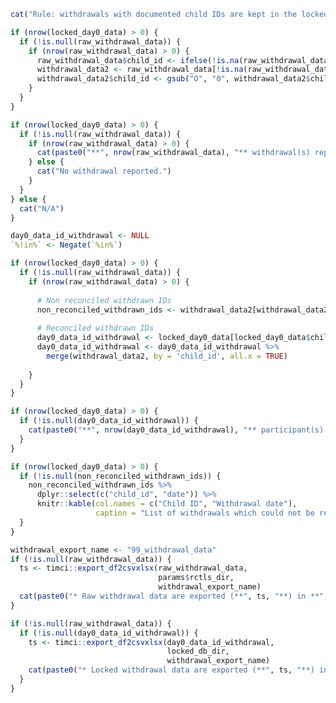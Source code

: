 ```r
cat("Rule: withdrawals with documented child IDs are kept in the locked Day 0 database, then removed in all the databases where entries are posterior to the date of withdrawal. If withdrawn IDs cannot be found in the locked Day 0 database, it is assumed that the caregiver withdrew during data collection. More information will be collected about this in the withdrawal form.")
```

```r
if (nrow(locked_day0_data) > 0) {
  if (!is.null(raw_withdrawal_data)) {
    if (nrow(raw_withdrawal_data) > 0) { 
      raw_withdrawal_data$child_id <- ifelse(!is.na(raw_withdrawal_data$'page-a1_a_4'), raw_withdrawal_data$'page-a1_a_4', raw_withdrawal_data$'page-a1_a_4a')
      withdrawal_data2 <- raw_withdrawal_data[!is.na(raw_withdrawal_data$child_id), ]
      withdrawal_data2$child_id <- gsub("O", "0", withdrawal_data2$child_id)
    }
  }
}
```

```r
if (nrow(locked_day0_data) > 0) {
  if (!is.null(raw_withdrawal_data)) {
    if (nrow(raw_withdrawal_data) > 0) { 
      cat(paste0("**", nrow(raw_withdrawal_data), "** withdrawal(s) reported (among which **", nrow(withdrawal_data2),"** withdrawals with documented child IDs)."))
    } else {
      cat("No withdrawal reported.")
    }
  }
} else {
  cat("N/A")
}
```

```r
day0_data_id_withdrawal <- NULL
`%!in%` <- Negate(`%in%`)

if (nrow(locked_day0_data) > 0) {
  if (!is.null(raw_withdrawal_data)) {
    if (nrow(raw_withdrawal_data) > 0) {
      
      # Non reconciled withdrawn IDs
      non_reconciled_withdrawn_ids <- withdrawal_data2[withdrawal_data2$child_id %!in% locked_day0_data$child_id, ]
      
      # Reconciled withdrawn IDs
      day0_data_id_withdrawal <- locked_day0_data[locked_day0_data$child_id %in% withdrawal_data2$child_id, ]
      day0_data_id_withdrawal <- day0_data_id_withdrawal %>%
        merge(withdrawal_data2, by = 'child_id', all.x = TRUE)
      
    }
  }
}
```

```r
if (nrow(locked_day0_data) > 0) {
  if (!is.null(day0_data_id_withdrawal)) {
    cat(paste0("**", nrow(day0_data_id_withdrawal), "** participant(s) who withdrew found in the locked Day 0 database."))
  }
}
```

```r
if (nrow(locked_day0_data) > 0) {
  if (!is.null(non_reconciled_withdrawn_ids)) {
    non_reconciled_withdrawn_ids %>%
      dplyr::select(c("child_id", "date")) %>%
      knitr::kable(col.names = c("Child ID", "Withdrawal date"),
                   caption = "List of withdrawals which could not be reconciled with any child ID in the Day 0 locked database")
  }
}
```

```r
withdrawal_export_name <- "99_withdrawal_data"
if (!is.null(raw_withdrawal_data)) {
  ts <- timci::export_df2csvxlsx(raw_withdrawal_data,
                                 params$rctls_dir,
                                 withdrawal_export_name)
  cat(paste0("* Raw withdrawal data are exported (**", ts, "**) in **", withdrawal_export_name, ".csv/xslx** in the **", basename(params$rctls_dir), "** folder"))
}
```

```r
if (!is.null(raw_withdrawal_data)) {
  if (!is.null(day0_data_id_withdrawal)) {
    ts <- timci::export_df2csvxlsx(day0_data_id_withdrawal,
                                   locked_db_dir,
                                   withdrawal_export_name)
    cat(paste0("* Locked withdrawal data are exported (**", ts, "**) in **", withdrawal_export_name, ".csv/xslx** in the **", basename(locked_db_dir), "** folder"))
  }
}
```
